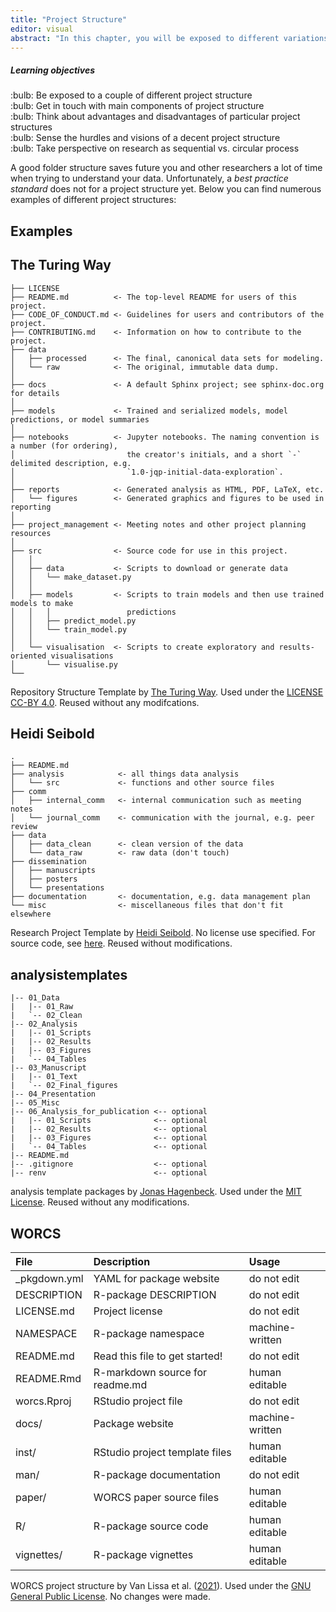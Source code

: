 ```yaml
---
title: "Project Structure"
editor: visual
abstract: "In this chapter, you will be exposed to different variations of project structures. You will learn, what is mandatory for a project structure and what is of importance to think about."
---
```


::: {.callout-tip appearance="minimal"}
<h5>Learning objectives</h5>

:bulb: Be exposed to a couple of different project structure <br> 
:bulb: Get in touch with main components of project structure <br> 
:bulb: Think about advantages and disadvantages of particular project structures <br> 
:bulb: Sense the hurdles and visions of a decent project structure <br> 
:bulb: Take perspective on research as sequential vs. circular process
:::

A good folder structure saves future you and other researchers a lot of time when trying to understand your data. 
Unfortunately, a *best practice standard* does not for a project structure yet. 
Below you can find numerous examples of different project structures:

## Examples

::: panel-tabset

## The Turing Way

```         
├── LICENSE
├── README.md          <- The top-level README for users of this project.
├── CODE_OF_CONDUCT.md <- Guidelines for users and contributors of the project.
├── CONTRIBUTING.md    <- Information on how to contribute to the project.
├── data
│   ├── processed      <- The final, canonical data sets for modeling.
│   └── raw            <- The original, immutable data dump.
│
├── docs               <- A default Sphinx project; see sphinx-doc.org for details
│
├── models             <- Trained and serialized models, model predictions, or model summaries
│
├── notebooks          <- Jupyter notebooks. The naming convention is a number (for ordering),
│                         the creator's initials, and a short `-` delimited description, e.g.
│                         `1.0-jqp-initial-data-exploration`.
│
├── reports            <- Generated analysis as HTML, PDF, LaTeX, etc.
│   └── figures        <- Generated graphics and figures to be used in reporting
│
├── project_management <- Meeting notes and other project planning resources
│
├── src                <- Source code for use in this project.
│   │
│   ├── data           <- Scripts to download or generate data
│   │   └── make_dataset.py
│   │
│   ├── models         <- Scripts to train models and then use trained models to make
│   │   │                 predictions
│   │   ├── predict_model.py
│   │   └── train_model.py
│   │
│   └── visualisation  <- Scripts to create exploratory and results-oriented visualisations
│       └── visualise.py
└──
```

Repository Structure Template by [The Turing Way](https://book.the-turing-way.org/index.html). 
Used under the [LICENSE CC-BY 4.0](https://github.com/the-turing-way/reproducible-project-template/blob/main/LICENSE.md). 
Reused without any modifcations.

## Heidi Seibold

```         
.
├── README.md
├── analysis            <- all things data analysis
│   └── src             <- functions and other source files
├── comm
│   ├── internal_comm   <- internal communication such as meeting notes
│   └── journal_comm    <- communication with the journal, e.g. peer review
├── data
│   ├── data_clean      <- clean version of the data
│   └── data_raw        <- raw data (don't touch)
├── dissemination
│   ├── manuscripts
│   ├── posters
│   └── presentations
├── documentation       <- documentation, e.g. data management plan
└── misc                <- miscellaneous files that don't fit elsewhere
```

Research Project Template by [Heidi Seibold](https://heidiseibold.com). 
No license use specified.
For source code, see [here](https://github.com/HeidiSeibold/research-project-template). 
Reused without modifications.

## analysistemplates

```         
|-- 01_Data
|   |-- 01_Raw
|   `-- 02_Clean
|-- 02_Analysis
|   |-- 01_Scripts
|   |-- 02_Results
|   |-- 03_Figures
|   `-- 04_Tables
|-- 03_Manuscript
|   |-- 01_Text
|   `-- 02_Final_figures
|-- 04_Presentation
|-- 05_Misc
|-- 06_Analysis_for_publication <-- optional
|   |-- 01_Scripts              <-- optional
|   |-- 02_Results              <-- optional
|   |-- 03_Figures              <-- optional
|   `-- 04_Tables               <-- optional
|-- README.md
|-- .gitignore                  <-- optional
|-- renv                        <-- optional
```

analysis template packages by [Jonas Hagenbeck](https://github.com/jonas-hag). 
Used under the [MIT License](https://github.com/jonas-hag/analysistemplates/blob/0d76d5364c231a4710d227c8a935532c137383a2/LICENSE.md#L4). 
Reused without any modifications.

## WORCS

| File          | Description                     | Usage           |
|:--------------|:--------------------------------|:----------------|
| \_pkgdown.yml | YAML for package website        | do not edit     |
| DESCRIPTION   | R-package DESCRIPTION           | do not edit     |
| LICENSE.md    | Project license                 | do not edit     |
| NAMESPACE     | R-package namespace             | machine-written |
| README.md     | Read this file to get started!  | do not edit     |
| README.Rmd    | R-markdown source for readme.md | human editable  |
| worcs.Rproj   | RStudio project file            | do not edit     |
| docs/         | Package website                 | machine-written |
| inst/         | RStudio project template files  | human editable  |
| man/          | R-package documentation         | do not edit     |
| paper/        | WORCS paper source files        | human editable  |
| R/            | R-package source code           | human editable  |
| vignettes/    | R-package vignettes             | human editable  |

WORCS project structure by Van Lissa et al. ([2021](https://cjvanlissa.github.io/worcs/index.html#repository-structure)).
Used under the [GNU General Public License](https://fsf.org/).
No changes were made.

:::

